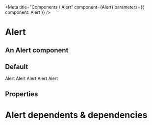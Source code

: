 

<Meta title="Components / Alert" component={Alert} parameters={{ component: Alert }} />

# Alert

## An Alert component

## Default

<Preview>
    <Alert title='Default'>
      Alert
    </Alert>
</Preview>

<Preview>
    <Alert title="Danger" icon="no-entry-circle" borderRadius fcStyle="danger">
      Alert
    </Alert>
</Preview>

<Preview>
        <Alert borderRadius fcStyle="success" title="Success" icon="check-circle">
      Alert
    </Alert>
</Preview>

<Preview>
        <Alert borderRadius fcStyle="warning" title="Warning" icon="exclamation-circle">
      Alert
    </Alert>
</Preview>

<Preview>
        <Alert borderRadius fcStyle="info" title="Info" icon="question-circle">
      Alert
    </Alert>
</Preview>

## Properties

<Props of={Alert} />


# Alert dependents & dependencies
<DependenciesTable titleDependencies='Dependencies' titleDependents='Dependents' of={Alert} />
